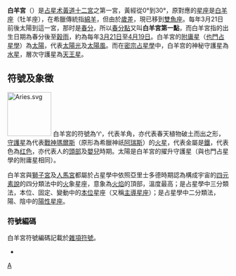 {{NoteTA
|G1=Astronomy
}}
{{otheruses|subject=關於[[占星學|占星學]]中的白羊座|other=[[天文學|天文學]]上的白羊座|白羊座}}

'''白羊宮'''（{{lang-la|Aries}}）是[[占星术|占星术]][[黃道十二宮|黃道十二宮]]之第一宮，黃經從0°到30°，原對應的[[星座|星座]]是[[白羊座|白羊座]]（牡羊座），在希臘傳統指[[綿羊|綿羊]]，但由於[[歲差|歲差]]，現已移到[[雙魚座|雙魚座]]。每年3月21日前後太陽到這一宮，那时是[[春分|春分]]，所以[[春分點|春分點]]又叫'''白羊宮第一點'''，而白羊宮指的出生日期為春分後至[[穀雨|穀雨]]，約為每年[[3月21日|3月21日]]至[[4月19日|4月19日]]。白羊宮的[[附庸星|附庸星]]（[[也門占星學|也門占星學]]）為[[太陽|太陽]]，代表[[太陽光|太陽光]]及[[太陽風|太陽風]]。而在[[密宗占星學|密宗占星學]]中，白羊宫的神秘守護星為[[水星|水星]]，層次守護星為[[天王星|天王星]]。

== 符號及象徵 ==
[[File:Aries.svg|100px]]
白羊宮的符號為♈，代表羊角，亦代表春天植物破土而出之形，[[守護星|守護星]]為代表[[戰神|戰神]][[瑪爾斯|瑪爾斯]]（原形為希臘神祇[[阿瑞斯|阿瑞斯]]）的[[火星|火星]]，代表金屬是[[鐵|鐵]]，代表色為[[红色|红色]]，亦代表人的[[頭部|頭部]]及[[嬰兒|嬰兒]]時期。太陽是白羊宮的擢升守護星（與也門占星學的附庸星相同）。

白羊宮與[[獅子宮|獅子宮]]及[[人馬宮|人馬宮]]都屬於占星學中依照亞里士多德時期認為構成宇宙的[[四元素說|四元素說]]的四分類法中的[[火|火]]象星座，意象為[[火焰|火焰]]的頂部，溫度最高；是占星學中三分類法，本位、固定、變動中的[[本位|本位]]星座（又稱[[主導星座|主導星座]]）；是占星學中二分類法，陽、陰中的[[陽性星宮|陽性星座]]。

===符號編碼===
白羊宮符號編碼記載於[[雜項符號_(Unicode區段)|雜項符號]]。
* {{unichar|2648|ARIES}}

{{Commons category|Aries (astrology)}}
{{黃道帶}}
{{印度占星術}}
{{Astrology}}

[[Category:占星术|A]]